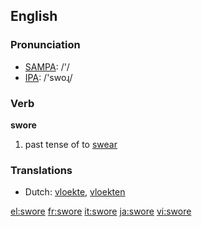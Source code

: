 ==English==

===Pronunciation===
*[[w:SAMPA|SAMPA]]: /'/
*[[w:IPA|IPA]]: /'swoɻ/

===Verb===
'''swore'''

# past tense of to [[swear]]

===Translations===
*Dutch: [[vloekte]], [[vloekten]]

[[el:swore]]
[[fr:swore]]
[[it:swore]]
[[ja:swore]]
[[vi:swore]]